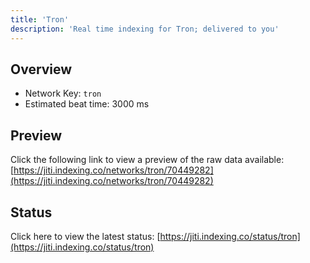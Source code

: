 ```yaml
---
title: 'Tron'
description: 'Real time indexing for Tron; delivered to you'
---
```


## Overview
- Network Key: `tron`
- Estimated beat time: 3000 ms

## Preview
Click the following link to view a preview of the raw data available: [https://jiti.indexing.co/networks/tron/70449282](https://jiti.indexing.co/networks/tron/70449282)

## Status
Click here to view the latest status: [https://jiti.indexing.co/status/tron](https://jiti.indexing.co/status/tron)
